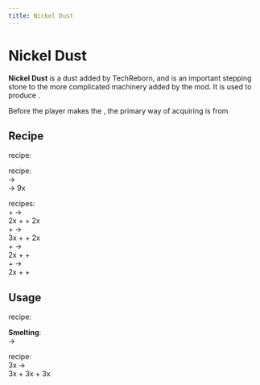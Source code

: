 ```yaml
---
title: Nickel Dust
---
```


<ItemImage file="nickel_dust" alt="Nickel Dust" size="200" />

# Nickel Dust

**Nickel Dust** is a dust added by TechReborn, and is an important stepping stone to the more complicated machinery added by the mod. It is used to produce <McItem slug="techreborn:nickel_ingot" inline={true}/>.

Before the player makes the <McItem slug="techreborn:industrial_grinder" inline={true}/>, the primary way of acquiring <McItem slug="techreborn:nickel_dust" inline={true}/> is from <McItem slug="techreborn:small_pile_of_nickel_dust" inline={true}/>

## Recipe

<McItem slug="minecraft:crafting_table" inline={true}/> recipe:  
<CraftingTable recipe="input techreborn:small_pile_of_nickel_dust techreborn:small_pile_of_nickel_dust air input techreborn:small_pile_of_nickel_dust techreborn:small_pile_of_nickel_dust air input air air air output techreborn:nickel_dust"/>

<McItem slug="techreborn:grinder" inline={true}/> recipe:  
<McItem slug="techreborn:nickel_ingot" inline={true}/> → <McItem slug="techreborn:nickel_dust" inline={true}/>  
<McItem slug="techreborn:nickel_storage_block" inline={true}/> → 9x <McItem slug="techreborn:nickel_dust" inline={true}/>

<McItem slug="techreborn:industrial_grinder" inline={true}/> recipes:  
<McItem slug="techreborn:sheldonite_ore" inline={true}/> + <McItem slug="techreborn:water_cell" inline={true}/> →  
2x <McItem slug="techreborn:platinum_dust" inline={true}/> + <McItem slug="techreborn:nickel_dust" inline={true}/> + 2x <McItem slug="techreborn:iridium_nugget" inline={true}/>  
<McItem slug="techreborn:sheldonite_ore" inline={true}/> + <McItem slug="techreborn:mercury_cell" inline={true}/> →  
3x <McItem slug="techreborn:platinum_dust" inline={true}/> + <McItem slug="techreborn:nickel_dust" inline={true}/> + 2x <McItem slug="techreborn:iridium_nugget" inline={true}/>  
<McItem slug="minecraft:gold_ore" inline={true}/> + <McItem slug="techreborn:sodium_persulfate_cell" inline={true}/> →  
2x <McItem slug="minecraft:raw_gold" inline={true}/> + <McItem slug="minecraft:raw_copper" inline={true}/> + <McItem slug="techreborn:nickel_dust" inline={true}/>  
<McItem slug="minecraft:copper_ore" inline={true}/> + <McItem slug="techreborn:sodium_persulfate_cell" inline={true}/> →  
2x <McItem slug="minecraft:raw_copper" inline={true}/> + <McItem slug="minecraft:raw_gold" inline={true}/> + <McItem slug="techreborn:nickel_dust" inline={true}/>

## Usage

<McItem slug="minecraft:crafting_table" inline={true}/> recipe:  
<CraftingTable recipe="input air air air input air techreborn:nickel_dust air input air air air output techreborn:small_pile_of_nickel_dust,4"/>

**Smelting**:  
<McItem slug="techreborn:nickel_dust" inline={true}/> → <McItem slug="techreborn:nickel_ingot" inline={true}/>

<McItem slug="techreborn:industrial_centrifuge" inline={true}/> recipe:  
3x <McItem slug="techreborn:nickel_dust" inline={true}/> →  
3x <McItem slug="minecraft:iron_nugget" inline={true}/> + 3x <McItem slug="minecraft:gold_nugget" inline={true}/> + 3x <McItem slug="techreborn:copper_nugget" inline={true}/>
